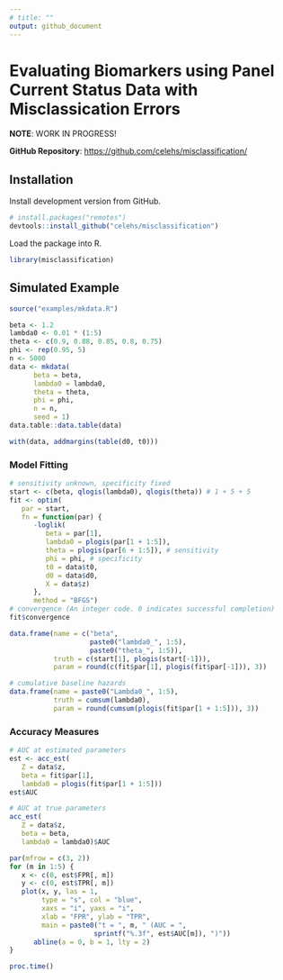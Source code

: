 ```yaml
---
# title: ""
output: github_document
---
```


# Evaluating Biomarkers using Panel Current Status Data with Misclassication Errors

__NOTE__: WORK IN PROGRESS!

__GitHub Repository__: <https://github.com/celehs/misclassification/>

## Installation

Install development version from GitHub.

```r
# install.packages("remotes")
devtools::install_github("celehs/misclassification")
```

Load the package into R.

```r
library(misclassification)
```

## Simulated Example

```r
source("examples/mkdata.R")
```

```r
beta <- 1.2
lambda0 <- 0.01 * (1:5)
theta <- c(0.9, 0.88, 0.85, 0.8, 0.75)
phi <- rep(0.95, 5)
n <- 5000
data <- mkdata(
      beta = beta,
      lambda0 = lambda0,
      theta = theta,
      phi = phi,
      n = n,
      seed = 1)
data.table::data.table(data)
```

```r
with(data, addmargins(table(d0, t0)))
```

### Model Fitting

```r
# sensitivity unknown, specificity fixed
start <- c(beta, qlogis(lambda0), qlogis(theta)) # 1 + 5 + 5
fit <- optim(
   par = start,
   fn = function(par) {
      -loglik(
         beta = par[1],
         lambda0 = plogis(par[1 + 1:5]),
         theta = plogis(par[6 + 1:5]), # sensitivity
         phi = phi, # specificity
         t0 = data$t0,
         d0 = data$d0,
         X = data$z)
      },
      method = "BFGS")
# convergence (An integer code. 0 indicates successful completion)
fit$convergence
```

```r
data.frame(name = c("beta", 
                    paste0("lambda0_", 1:5), 
                    paste0("theta_", 1:5)),
           truth = c(start[1], plogis(start[-1])), 
           param = round(c(fit$par[1], plogis(fit$par[-1])), 3))
```

```r
# cumulative baseline hazards
data.frame(name = paste0("Lambda0_", 1:5),
           truth = cumsum(lambda0),
           param = round(cumsum(plogis(fit$par[1 + 1:5])), 3))
```

### Accuracy Measures

```r
# AUC at estimated parameters
est <- acc_est(
   Z = data$z, 
   beta = fit$par[1], 
   lambda0 = plogis(fit$par[1 + 1:5]))
est$AUC
```

```r
# AUC at true parameters
acc_est(
   Z = data$z, 
   beta = beta, 
   lambda0 = lambda0)$AUC
```

```r
par(mfrow = c(3, 2))
for (m in 1:5) {
   x <- c(0, est$FPR[, m])
   y <- c(0, est$TPR[, m])
   plot(x, y, las = 1, 
        type = "s", col = "blue",
        xaxs = "i", yaxs = "i", 
        xlab = "FPR", ylab = "TPR",
        main = paste0("t = ", m, " (AUC = ", 
                     sprintf("%.3f", est$AUC[m]), ")"))
      abline(a = 0, b = 1, lty = 2)   
}
```

```r
proc.time()
```
